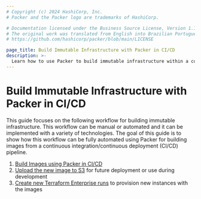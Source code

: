 ```yaml
---
# Copyright (c) 2024 HashiCorp, Inc.
# Packer and the Packer logo are trademarks of HashiCorp.

# Documentation licensed under the Business Source License, Version 1.1.
# The original work was translated from English into Brazilian Portuguese.
# https://github.com/hashicorp/packer/blob/main/LICENSE

page_title: Build Immutable Infrastructure with Packer in CI/CD
description: >-
  Learn how to use Packer to build immutable infrastructure within a continuous integration / continuous delivery pipeline.
---
```


# Build Immutable Infrastructure with Packer in CI/CD

This guide focuses on the following workflow for building immutable
infrastructure. This workflow can be manual or automated and it can be
implemented with a variety of technologies. The goal of this guide is to show
how this workflow can be fully automated using Packer for building images from
a continuous integration/continuous deployment (CI/CD) pipeline.

1. [Build Images using Packer in CI/CD](/packer/guides/packer-on-cicd/build-image-in-cicd)
2. [Upload the new image to S3](/packer/guides/packer-on-cicd/upload-images-to-artifact) for future deployment or use during development
3. [Create new Terraform Enterprise runs](/packer/guides/packer-on-cicd/trigger-tfe) to provision new instances with the images
